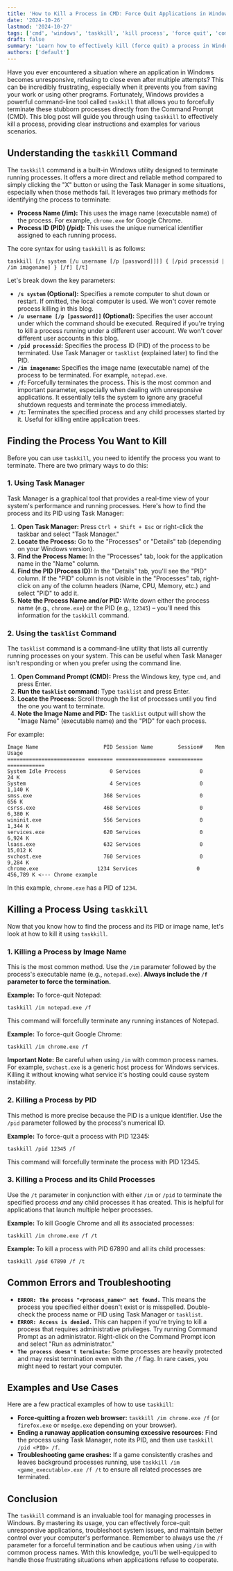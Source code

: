 ```yaml
---
title: 'How to Kill a Process in CMD: Force Quit Applications in Windows with Taskkill'
date: '2024-10-26'
lastmod: '2024-10-27'
tags: ['cmd', 'windows', 'taskkill', 'kill process', 'force quit', 'command prompt', 'troubleshooting', 'windows tips']
draft: false
summary: 'Learn how to effectively kill (force quit) a process in Windows using the command prompt (CMD) with the taskkill command. This comprehensive guide covers everything from basic usage to advanced techniques for ending unresponsive applications.'
authors: ['default']
---
```


Have you ever encountered a situation where an application in Windows becomes unresponsive, refusing to close even after multiple attempts?  This can be incredibly frustrating, especially when it prevents you from saving your work or using other programs.  Fortunately, Windows provides a powerful command-line tool called `taskkill` that allows you to forcefully terminate these stubborn processes directly from the Command Prompt (CMD).  This blog post will guide you through using `taskkill` to effectively kill a process, providing clear instructions and examples for various scenarios.

## Understanding the `taskkill` Command

The `taskkill` command is a built-in Windows utility designed to terminate running processes. It offers a more direct and reliable method compared to simply clicking the "X" button or using the Task Manager in some situations, especially when those methods fail.  It leverages two primary methods for identifying the process to terminate:

*   **Process Name (/im):**  This uses the image name (executable name) of the process.  For example, `chrome.exe` for Google Chrome.
*   **Process ID (PID) (/pid):** This uses the unique numerical identifier assigned to each running process.

The core syntax for using `taskkill` is as follows:

```
taskkill [/s system [/u username [/p [password]]]] { [/pid processid | /im imagename] } [/f] [/t]
```

Let's break down the key parameters:

*   **`/s system` (Optional):** Specifies a remote computer to shut down or restart. If omitted, the local computer is used. We won't cover remote process killing in this blog.
*   **`/u username [/p [password]]` (Optional):** Specifies the user account under which the command should be executed.  Required if you're trying to kill a process running under a different user account. We won't cover different user accounts in this blog.
*   **`/pid processid`:** Specifies the process ID (PID) of the process to be terminated.  Use Task Manager or `tasklist` (explained later) to find the PID.
*   **`/im imagename`:** Specifies the image name (executable name) of the process to be terminated.  For example, `notepad.exe`.
*   **`/f`:** Forcefully terminates the process.  This is the most common and important parameter, especially when dealing with unresponsive applications.  It essentially tells the system to ignore any graceful shutdown requests and terminate the process immediately.
*   **`/t`:** Terminates the specified process and any child processes started by it.  Useful for killing entire application trees.

## Finding the Process You Want to Kill

Before you can use `taskkill`, you need to identify the process you want to terminate.  There are two primary ways to do this:

### 1. Using Task Manager

Task Manager is a graphical tool that provides a real-time view of your system's performance and running processes.  Here's how to find the process and its PID using Task Manager:

1.  **Open Task Manager:** Press `Ctrl + Shift + Esc` or right-click the taskbar and select "Task Manager."
2.  **Locate the Process:** Go to the "Processes" or "Details" tab (depending on your Windows version).
3.  **Find the Process Name:** In the "Processes" tab, look for the application name in the "Name" column.
4.  **Find the PID (Process ID):** In the "Details" tab, you'll see the "PID" column.  If the "PID" column is not visible in the "Processes" tab, right-click on any of the column headers (Name, CPU, Memory, etc.) and select "PID" to add it.
5.  **Note the Process Name and/or PID:** Write down either the process name (e.g., `chrome.exe`) or the PID (e.g., `12345`) – you'll need this information for the `taskkill` command.

### 2. Using the `tasklist` Command

The `tasklist` command is a command-line utility that lists all currently running processes on your system.  This can be useful when Task Manager isn't responding or when you prefer using the command line.

1.  **Open Command Prompt (CMD):** Press the Windows key, type `cmd`, and press Enter.
2.  **Run the `tasklist` command:** Type `tasklist` and press Enter.
3.  **Locate the Process:** Scroll through the list of processes until you find the one you want to terminate.
4.  **Note the Image Name and PID:** The `tasklist` output will show the "Image Name" (executable name) and the "PID" for each process.

For example:

```
Image Name                     PID Session Name        Session#    Mem Usage
========================= ======== ================ =========== ============
System Idle Process              0 Services                   0         24 K
System                           4 Services                   0      1,140 K
smss.exe                       368 Services                   0        656 K
csrss.exe                      468 Services                   0      6,380 K
wininit.exe                    556 Services                   0      1,344 K
services.exe                   620 Services                   0      6,924 K
lsass.exe                      632 Services                   0     15,012 K
svchost.exe                    760 Services                   0      9,284 K
chrome.exe                   1234 Services                   0    456,789 K <--- Chrome example
```

In this example, `chrome.exe` has a PID of `1234`.

## Killing a Process Using `taskkill`

Now that you know how to find the process and its PID or image name, let's look at how to kill it using `taskkill`.

### 1. Killing a Process by Image Name

This is the most common method. Use the `/im` parameter followed by the process's executable name (e.g., `notepad.exe`).  **Always include the `/f` parameter to force the termination.**

**Example:** To force-quit Notepad:

```
taskkill /im notepad.exe /f
```

This command will forcefully terminate any running instances of Notepad.

**Example:**  To force-quit Google Chrome:

```
taskkill /im chrome.exe /f
```

**Important Note:**  Be careful when using `/im` with common process names.  For example, `svchost.exe` is a generic host process for Windows services. Killing it without knowing what service it's hosting could cause system instability.

### 2. Killing a Process by PID

This method is more precise because the PID is a unique identifier.  Use the `/pid` parameter followed by the process's numerical ID.

**Example:**  To force-quit a process with PID 12345:

```
taskkill /pid 12345 /f
```

This command will forcefully terminate the process with PID 12345.

### 3. Killing a Process and its Child Processes

Use the `/t` parameter in conjunction with either `/im` or `/pid` to terminate the specified process *and* any child processes it has created.  This is helpful for applications that launch multiple helper processes.

**Example:**  To kill Google Chrome and all its associated processes:

```
taskkill /im chrome.exe /f /t
```

**Example:**  To kill a process with PID 67890 and all its child processes:

```
taskkill /pid 67890 /f /t
```

## Common Errors and Troubleshooting

*   **`ERROR: The process "<process_name>" not found.`** This means the process you specified either doesn't exist or is misspelled.  Double-check the process name or PID using Task Manager or `tasklist`.
*   **`ERROR: Access is denied.`** This can happen if you're trying to kill a process that requires administrative privileges.  Try running Command Prompt as an administrator.  Right-click on the Command Prompt icon and select "Run as administrator."
*   **`The process doesn't terminate:`** Some processes are heavily protected and may resist termination even with the `/f` flag. In rare cases, you might need to restart your computer.

## Examples and Use Cases

Here are a few practical examples of how to use `taskkill`:

*   **Force-quitting a frozen web browser:**  `taskkill /im chrome.exe /f` (or `firefox.exe` or `msedge.exe` depending on your browser).
*   **Ending a runaway application consuming excessive resources:** Find the process using Task Manager, note its PID, and then use `taskkill /pid <PID> /f`.
*   **Troubleshooting game crashes:** If a game consistently crashes and leaves background processes running, use `taskkill /im <game_executable>.exe /f /t` to ensure all related processes are terminated.

## Conclusion

The `taskkill` command is an invaluable tool for managing processes in Windows.  By mastering its usage, you can effectively force-quit unresponsive applications, troubleshoot system issues, and maintain better control over your computer's performance. Remember to always use the `/f` parameter for a forceful termination and be cautious when using `/im` with common process names. With this knowledge, you'll be well-equipped to handle those frustrating situations when applications refuse to cooperate.